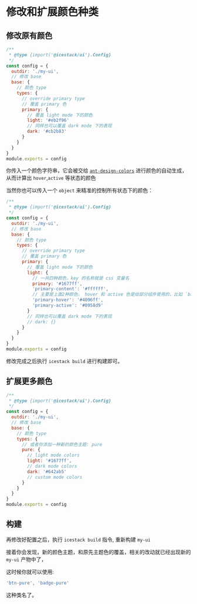 # 修改和扩展颜色种类

## 修改原有颜色

```js filename="icestack.config.js"
/**
 * @type {import('@icestack/ui').Config}
 */
const config = {
  outdir: './my-ui',
  // 修改 base
  base: {
    // 颜色 type
    types: {
      // override primary type
      // 覆盖 primary 色
      primary: {
        // 覆盖 light mode 下的颜色
        light: '#eb2f96'
        // 同样也可以覆盖 dark mode 下的表现
        dark: '#cb2b83'
      }
    }
  }
}
module.exports = config
```

你传入一个颜色字符串，它会被交给 [`ant-design-colors`](https://github.com/ant-design/ant-design-colors) 进行颜色的自动生成，从而计算出 `hover`,`active` 等状态的颜色

当然你也可以传入一个 `object` 来精准的控制所有状态下的颜色：

```js filename="icestack.config.js"
/**
 * @type {import('@icestack/ui').Config}
 */
const config = {
  outdir: './my-ui',
  // 修改 base
  base: {
    // 颜色 type
    types: {
      // override primary type
      // 覆盖 primary 色
      primary: {
        // 覆盖 light mode 下的颜色
        light: {
          // 一共四种颜色，key 的名称就是 css 变量名
          primary: '#1677ff',
          'primary-content': '#ffffff',
          // 主要是上面2种颜色， hover 和 active 色是给部分组件使用的，比如 `button`
          'primary-hover': '#4096ff',
          'primary-active': '#0958d9'
        }
        // 同样也可以覆盖 dark mode 下的表现
        // dark: {}
      }
    }
  }
}
module.exports = config
```

修改完成之后执行 `icestack build` 进行构建即可。

## 扩展更多颜色

```js filename="icestack.config.js"
/**
 * @type {import('@icestack/ui').Config}
 */
const config = {
  outdir: './my-ui',
  // 修改 base
  base: {
    // 颜色 type
    types: {
      // 或者你添加一种新的颜色主题: pure
      pure: {
        // light mode colors
        light: '#1677ff',
        // dark mode colors
        dark: '#642ab5'
        // custom mode colors
      }
    }
  }
}
module.exports = config
```

## 构建

再修改好配置之后，执行 `icestack build` 指令, 重新构建 `my-ui`

接着你会发现，新的颜色主题，和原先主题色的覆盖，相关的改动就已经出现新的 `my-ui` 产物中了，

这时候你就可以使用:

```js
'btn-pure', 'badge-pure'
```

这种类名了。
